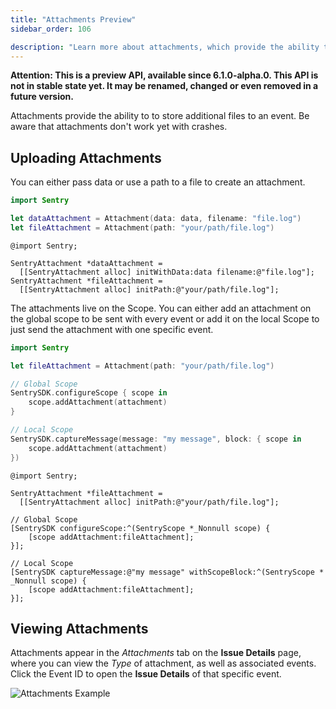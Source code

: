 ```yaml
---
title: "Attachments Preview"
sidebar_order: 106

description: "Learn more about attachments, which provide the ability to store additional files to an event."
---
```


__Attention: This is a preview API, available since 6.1.0-alpha.0. This API is not in stable state yet. It may be renamed, changed or even removed in a future version.__

Attachments provide the ability to to store additional files to an event. Be aware that attachments don't work yet with crashes.



## Uploading Attachments

You can either pass data or use a path to a file to create an attachment.

```swift {tabTitle:Swift}
import Sentry

let dataAttachment = Attachment(data: data, filename: "file.log")
let fileAttachment = Attachment(path: "your/path/file.log")
```

```objc {tabTitle:Objective-C}
@import Sentry;

SentryAttachment *dataAttachment =
  [[SentryAttachment alloc] initWithData:data filename:@"file.log"];
SentryAttachment *fileAttachment =
  [[SentryAttachment alloc] initPath:@"your/path/file.log"];
```

The attachments live on the <PlatformLink to="/enriching-events/scopes/">Scope</PlatformLink>. You can either add an attachment on the global scope to be sent with every event or add it on the <PlatformLink to="/enriching-events/scopes/#local-scopes">local Scope</PlatformLink> to just send the attachment with one specific event.

```swift {tabTitle:Swift}
import Sentry

let fileAttachment = Attachment(path: "your/path/file.log")

// Global Scope
SentrySDK.configureScope { scope in
	scope.addAttachment(attachment)
}

// Local Scope
SentrySDK.captureMessage(message: "my message", block: { scope in
	scope.addAttachment(attachment)
})
```

```objc {tabTitle:Objective-C}
@import Sentry;

SentryAttachment *fileAttachment =
  [[SentryAttachment alloc] initPath:@"your/path/file.log"];

// Global Scope
[SentrySDK configureScope:^(SentryScope *_Nonnull scope) {
    [scope addAttachment:fileAttachment];
}];

// Local Scope
[SentrySDK captureMessage:@"my message" withScopeBlock:^(SentryScope * _Nonnull scope) {
    [scope addAttachment:fileAttachment];
}];

```


## Viewing Attachments

Attachments appear in the _Attachments_ tab on the **Issue Details** page, where you can view the _Type_ of attachment, as well as associated events. Click the Event ID to open the **Issue Details** of that specific event.

![Attachments Example](attachments-example.png)

